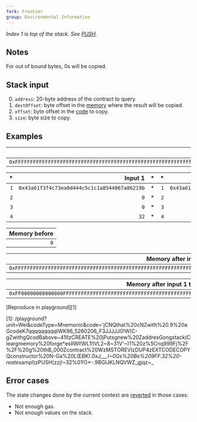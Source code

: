 ```yaml
---
fork: Frontier
group: Environmental Information
---
```


_Index 1 is top of the stack. See [PUSH](/#60)._

## Notes

For out of bound bytes, 0s will be copied.

## Stack input

0. `address`: 20-byte address of the contract to query.
1. `destOffset`: byte offset in the [memory](/about#memory) where the result will be copied.
2. `offset`: byte offset in the [code](/about#code) to copy.
3. `size`: byte size to copy.

## Examples

|                                                                 Code |
| -------------------------------------------------------------------: |
| `0xFFFFFFFFFFFFFFFFFFFFFFFFFFFFFFFFFFFFFFFFFFFFFFFFFFFFFFFFFFFFFFFF` |

|  \* |                                      Input 1 |  \* |  \* |                                      Input 2 |
| --: | -------------------------------------------: | --: | --: | -------------------------------------------: |
| `1` | `0x43a61f3f4c73ea0d444c5c1c1a8544067a86219b` |  \* | `1` | `0x43a61f3f4c73ea0d444c5c1c1a8544067a86219b` |
| `2` |                                          `0` |  \* | `2` |                                          `0` |
| `3` |                                          `0` |  \* | `3` |                                         `31` |
| `4` |                                         `32` |  \* | `4` |                                          `8` |

| Memory before |
| ------------: |
|           `0` |

|                                                 Memory after input 1 |
| -------------------------------------------------------------------: |
| `0xFFFFFFFFFFFFFFFFFFFFFFFFFFFFFFFFFFFFFFFFFFFFFFFFFFFFFFFFFFFFFFFF` |

|                                          Memory after input 1 then 2 |
| -------------------------------------------------------------------: |
| `0xFF00000000000000FFFFFFFFFFFFFFFFFFFFFFFFFFFFFFFFFFFFFFFFFFFFFFFF` |

[Reproduce in playground][1]

[1]: /playground?unit=Wei&codeType=Mnemonic&code='jCNQthat%20cNZwith%20.9%20aGcodeK7qqqqqqqqqIWK96_5260206_F3JJJJJ0!W(C-gZwithgQcodBabove~41IIzCREATE%20jPutsgnew%20ZaddresGongstack(Cleargmemory%20forge*esIIWI!WL1!IVL2~8~31V'~)1%20z%5Cnq999Fj%2F%2F%20g%20thB_000Zcontract%20WzMSTOREVIzDUP4zEXTCODECOPYQconstructor%20N-Ga%20L(E*BK).0xJ___I~0Gs%20Be%209FF.32%20-reate*xampl)zPUSH(zzj!~32%01!()*-.9BGIJKLNQVWZ_gjqz~_

## Error cases

The state changes done by the current context are [reverted](#FD) in those cases:

- Not enough gas.
- Not enough values on the stack.
